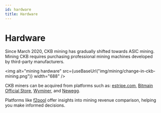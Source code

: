 ```yaml
---
id: hardware
title: Hardware
---
```



# Hardware

Since March 2020, CKB mining has gradually shifted towards ASIC mining. Mining CKB requires purchasing professional mining machines developed by third-party manufacturers.

<img
  alt="mining hardware"
  src={useBaseUrl("img/mining/change-in-ckb-mining.png")}
  width="688"
/>

CKB miners can be acquired from platforms such as: [estripe.com](http://estripe.com/), [Bitmain Official Store](https://shop.bitmain.com/?coin=CKB), [Wyminer](https://www.wyminer.com/), and [Newegg](https://www.newegg.com/).

Platforms like [f2pool](https://www.f2pool.com/miners?currency_code=ckb) offer insights into mining revenue comparison, helping you make informed decisions.
